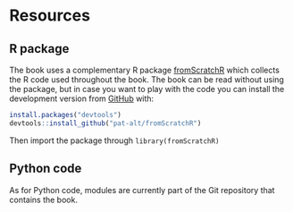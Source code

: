 # Resources {#intro}

## R package

The book uses a complementary R package [fromScratchR](https://github.com/pat-alt/fromScratchR) which collects the R code used throughout the book. The book can be read without using the package, but in case you want to play with the code you can install the development version from [GitHub](https://github.com/) with:

```r
install.packages("devtools")
devtools::install_github("pat-alt/fromScratchR")
```

Then import the package through `library(fromScratchR)`

## Python code

As for Python code, modules are currently part of the Git repository that contains the book.

